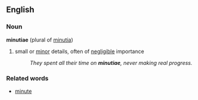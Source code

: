 ==English==

===Noun===
'''minutiae''' (plural of [[minutia]])
# small or [[minor]] details, often of [[negligible]] importance
#: ''They spent all their time on '''minutiae''', never making real progress.''

===Related words===
*[[minute]]
